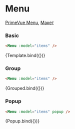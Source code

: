 

<Meta title="Prime/Menu/Menu" />

# Menu

[PrimeVue Menu](https://primevue.org/menu), [Макет](<https://www.figma.com/design/4TYeki0MDLhfPGJstbIicf/UI-kit-PrimeFace--DS-?node-id=888-12826&t=pouTtKZoDCznSsjq-11>)

### Basic

```html dark
<Menu :model="items" />
```

<Story name="Basic">{Template.bind({})}</Story>


### Group

```html dark
<Menu :model="items" />
```

<Story name="Group">{Grouped.bind({})}</Story>

### Popup

```html dark
<Menu :model="items" popup />
```

<Story name="Popup">{Popup.bind({})}</Story>